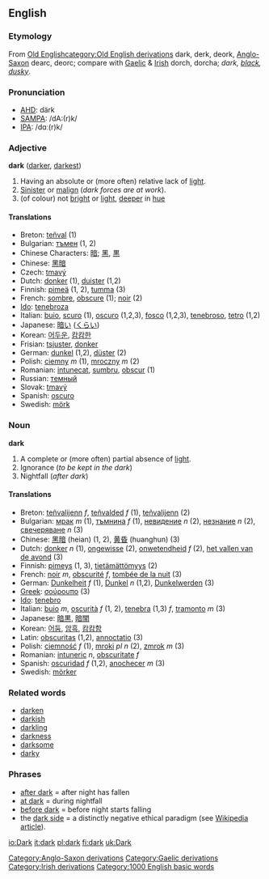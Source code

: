 ==English==

{{rank|terms|sort|town|436|dark|ye|common|subject}}

===Etymology===
{{webster}}

From [[w:Old English language|Old English]][[category:Old English derivations]] dark, derk, deork, [[w:Old English language|Anglo-Saxon]][[Category:Anglo-Saxon derivations]] dearc, deorc; compare with [[w:Gaelic language|Gaelic]][[Category:Gaelic derivations]] & [[w:Irish language|Irish]][[Category:Irish derivations]] dorch, dorcha;  ''dark, [[black]], [[dusky]]''.
===Pronunciation===
*[[w:AHD|AHD]]: därk
*[[w:SAMPA|SAMPA]]: /dA:(r)k/
*[[w:IPA|IPA]]: /dɑː(r)k/
===Adjective===
'''dark''' ([[darker]], [[darkest]])
#Having an absolute or (more often) relative lack of [[light]].
#[[Sinister]] or [[malign]] (''dark forces are at work'').
#(of colour) not [[bright]] or [[light]], [[deep]]er in [[hue]]

====Translations====
*Breton: [[teñval]] (1)
*Bulgarian: [[тъмен]] (1, 2)
*Chinese Characters: [[暗]]; [[黑]], [[黒]]
*Chinese: [[黑暗]]
*Czech: [[tmavý]]
*Dutch: [[donker]] (1), [[duister]] (1,2)
*Finnish: [[pimeä]] (1, 2), [[tumma]] (3)
*French: [[sombre]], [[obscure]] (1); [[noir]] (2)
*[[Ido]]: [[tenebroza]]
*Italian: [[buio]], [[scuro]] (1), [[oscuro]] (1,2,3), [[fosco]] (1,2,3), [[tenebroso]], [[tetro]] (1,2)
*Japanese: [[暗い]] ([[くらい]])
*Korean: [[어두운]], [[캄캄한]]
*Frisian: [[tsjuster]], [[donker]]
*German: [[dunkel]] (1,2), [[düster]] (2)
*Polish: [[ciemny]] ''m'' (1), [[mroczny]] ''m'' (2) 
*Romanian: [[intunecat]], [[sumbru]], [[obscur]] (1)
*Russian: [[тeмный]]
*Slovak: [[tmavý]]
*Spanish: [[oscuro]]
*Swedish: [[mörk]]

===Noun===
'''dark'''
#A complete or (more often) partial absence of [[light]].
#Ignorance (''to be kept in the dark'')
#Nightfall (''after dark'')
====Translations====
*Breton: [[teñvalijenn]] ''f'', [[teñvalded]] ''f'' (1), [[teñvalijenn]] (2)
*Bulgarian: [[мрак]] ''m'' (1), [[тъмнина]] ''f'' (1), [[невидение]] ''n'' (2), [[незнание]] ''n'' (2), [[свечеряване]] ''n'' (3)
*Chinese: [[黑暗]] (heian) (1, 2), [[黄昏]] (huanghun) (3)
*Dutch: [[donker]] ''n'' (1), [[ongewisse]] (2), [[onwetendheid]] ''f'' (2), [[het vallen van de avond]] (3)
*Finnish: [[pimeys]] (1, 3), [[tietämättömyys]] (2)
*French: [[noir]] ''m'', [[obscurité]] ''f'', [[tombée de la nuit]] (3)
*German: [[Dunkelheit]] ''f'' (1), [[Dunkel]] ''n'' (1,2), [[Dunkelwerden]] (3)
*[[Greek]]: [[σούρουπο]] (3)
*[[Ido]]: [[tenebro]]
*Italian: [[buio]] ''m'', [[oscurità]] ''f'' (1, 2), [[tenebra]] (1,3) ''f'', [[tramonto]] ''m'' (3)
*Japanese: [[暗黒]], [[暗闇]]
*Korean: [[어둠]], [[암흑]], [[캄캄함]]
*Latin: [[obscuritas]] (1,2), [[annoctatio]] (3)
*Polish: [[ciemność]] ''f'' (1), [[mroki]] ''pl n'' (2), [[zmrok]] ''m'' (3)
*Romanian: [[intuneric]] ''n'', [[obscuritate]] ''f''
*Spanish: [[oscuridad]] ''f'' (1,2), [[anochecer]] ''m'' (3)
*Swedish: [[mörker]]

=== Related words ===
*[[darken]]
*[[darkish]]
*[[darkling]]
*[[darkness]]
*[[darksome]]
*[[darky]]

=== Phrases ===
*[[after dark]] = after night has fallen
*[[at dark]] = during nightfall
*[[before dark]] = before night starts falling
* the [[dark side]] = a distinctly negative ethical paradigm (see [[w:Dark_side|Wikipedia article]]).

[[Category:1000 English basic words]]

[[io:Dark]]
[[it:dark]]
[[pl:dark]]
[[fi:dark]]
[[uk:Dark]]